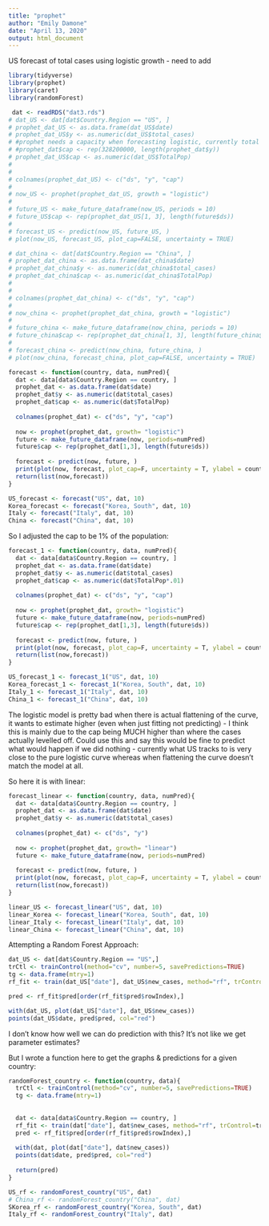 ```yaml
---
title: "prophet"
author: "Emily Damone"
date: "April 13, 2020"
output: html_document
---
```


US forecast of total cases using logistic growth - need to add 
```r
library(tidyverse)
library(prophet)
library(caret)
library(randomForest)

```

```r
 dat <- readRDS("dat3.rds")
# dat_US <- dat[dat$Country.Region == "US", ]
# prophet_dat_US <- as.data.frame(dat_US$date)
# prophet_dat_US$y <- as.numeric(dat_US$total_cases)
# #prophet needs a capacity when forecasting logistic, currently total population - we would need this for all countries
# #prophet_dat$cap <- rep(328200000, length(prophet_dat$y))
# prophet_dat_US$cap <- as.numeric(dat_US$TotalPop)
# 
# 
# colnames(prophet_dat_US) <- c("ds", "y", "cap")
# 
# now_US <- prophet(prophet_dat_US, growth = "logistic")
# 
# future_US <- make_future_dataframe(now_US, periods = 10)
# future_US$cap <- rep(prophet_dat_US[1, 3], length(future$ds))
# 
# forecast_US <- predict(now_US, future_US, )
# plot(now_US, forecast_US, plot_cap=FALSE, uncertainty = TRUE)

```

```r
# dat_china <- dat[dat$Country.Region == "China", ]
# prophet_dat_china <- as.data.frame(dat_china$date)
# prophet_dat_china$y <- as.numeric(dat_china$total_cases)
# prophet_dat_china$cap <- as.numeric(dat_china$TotalPop)
# 
# 
# colnames(prophet_dat_china) <- c("ds", "y", "cap")
# 
# now_china <- prophet(prophet_dat_china, growth = "logistic")
# 
# future_china <- make_future_dataframe(now_china, periods = 10)
# future_china$cap <- rep(prophet_dat_china[1, 3], length(future_china$ds))
# 
# forecast_china <- predict(now_china, future_china, )
# plot(now_china, forecast_china, plot_cap=FALSE, uncertainty = TRUE)

forecast <- function(country, data, numPred){
  dat <- data[data$Country.Region == country, ]
  prophet_dat <- as.data.frame(dat$date)
  prophet_dat$y <- as.numeric(dat$total_cases)
  prophet_dat$cap <- as.numeric(dat$TotalPop)
  
  colnames(prophet_dat) <- c("ds", "y", "cap")
  
  now <- prophet(prophet_dat, growth= "logistic")
  future <- make_future_dataframe(now, periods=numPred)
  future$cap <- rep(prophet_dat[1,3], length(future$ds))
  
  forecast <- predict(now, future, )
  print(plot(now, forecast, plot_cap=F, uncertainty = T, ylabel = country) +  add_changepoints_to_plot(now))
  return(list(now,forecast))
}

US_forecast <- forecast("US", dat, 10)
Korea_forecast <- forecast("Korea, South", dat, 10)
Italy <- forecast("Italy", dat, 10)
China <- forecast("China", dat, 10)
```

So I adjusted the cap to be 1% of the population:
```r
forecast_1 <- function(country, data, numPred){
  dat <- data[data$Country.Region == country, ]
  prophet_dat <- as.data.frame(dat$date)
  prophet_dat$y <- as.numeric(dat$total_cases)
  prophet_dat$cap <- as.numeric(dat$TotalPop*.01)
  
  colnames(prophet_dat) <- c("ds", "y", "cap")
  
  now <- prophet(prophet_dat, growth= "logistic")
  future <- make_future_dataframe(now, periods=numPred)
  future$cap <- rep(prophet_dat[1,3], length(future$ds))
  
  forecast <- predict(now, future, )
  print(plot(now, forecast, plot_cap=F, uncertainty = T, ylabel = country) +  add_changepoints_to_plot(now))
  return(list(now,forecast))
}

US_forecast_1 <- forecast_1("US", dat, 10)
Korea_forecast_1 <- forecast_1("Korea, South", dat, 10)
Italy_1 <- forecast_1("Italy", dat, 10)
China_1 <- forecast_1("China", dat, 10)
```

The logistic model is pretty bad when there is actual flattening of the curve, it wants to estimate higher (even when just fitting not predicting) - I think this is mainly due to the cap being MUCH higher than where the cases actually levelled off. Could use this and say this would be fine to predict what would happen if we did nothing - currently what US tracks to is very close to the pure logistic curve whereas when flattening the curve doesn't match the model at all.

So here it is with linear: 
```r
forecast_linear <- function(country, data, numPred){
  dat <- data[data$Country.Region == country, ]
  prophet_dat <- as.data.frame(dat$date)
  prophet_dat$y <- as.numeric(dat$total_cases)
  
  colnames(prophet_dat) <- c("ds", "y")
  
  now <- prophet(prophet_dat, growth= "linear")
  future <- make_future_dataframe(now, periods=numPred)
  
  forecast <- predict(now, future, )
  print(plot(now, forecast, plot_cap=F, uncertainty = T, ylabel = country) +  add_changepoints_to_plot(now))
  return(list(now,forecast))
}

linear_US <- forecast_linear("US", dat, 10)
linear_Korea <- forecast_linear("Korea, South", dat, 10)
linear_Italy <- forecast_linear("Italy", dat, 10)
linear_China <- forecast_linear("China", dat, 10)
```

Attempting a Random Forest Approach: 

```r
dat_US <- dat[dat$Country.Region == "US",]
trCtl <- trainControl(method="cv", number=5, savePredictions=TRUE)
tg <- data.frame(mtry=1)
rf_fit <- train(dat_US["date"], dat_US$new_cases, method="rf", trControl=trCtl, tuneGrid=tg) 

pred <- rf_fit$pred[order(rf_fit$pred$rowIndex),]

with(dat_US, plot(dat_US["date"], dat_US$new_cases))
points(dat_US$date, pred$pred, col="red")
```

I don't know how well we can do prediction with this? It's not like we get parameter estimates? 

But I wrote a function here to get the graphs & predictions for a given country:
```r
randomForest_country <- function(country, data){
  trCtl <- trainControl(method="cv", number=5, savePredictions=TRUE)
  tg <- data.frame(mtry=1)
  
  
  dat <- data[data$Country.Region == country, ]
  rf_fit <- train(dat["date"], dat$new_cases, method="rf", trControl=trCtl, tuneGrid=tg) 
  pred <- rf_fit$pred[order(rf_fit$pred$rowIndex),]
  
  with(dat, plot(dat["date"], dat$new_cases))
  points(dat$date, pred$pred, col="red")
  
  return(pred)
}
```

```r
US_rf <- randomForest_country("US", dat)
# China_rf <- randomForest_country("China", dat)
SKorea_rf <- randomForest_country("Korea, South", dat)
Italy_rf <- randomForest_country("Italy", dat)
```
